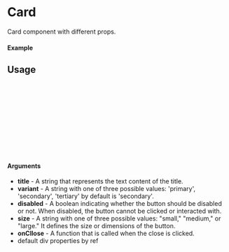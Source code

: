 
<Meta of={Card} title="Card" />

# Card

Card component with different props.

#### Example

<Canvas of={Card.FullExample} />

## Usage

```ts
import {Card} from "@just/ui-components";

const Example = () => {
  return (
      <Card>
        <CardTitle onClose={onClose}>Title</CardTitle>
      </Card>
  );
};

export default Example;
```

#### Arguments

- **title** - A string that represents the text content of the title.
- **variant** - A string with one of three possible values: 'primary', 'secondary', 'tertiary' by default is 'secondary'.
- **disabled** - A boolean indicating whether the button should be disabled or not. When disabled, the button cannot be clicked or interacted with.
- **size** - A string with one of three possible values: "small," "medium," or "large." It defines the size or dimensions of the button.
- **onCllose** - A function that is called when the close is clicked.
- default div properties by ref
